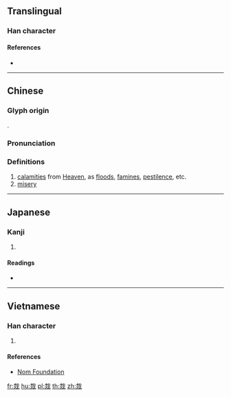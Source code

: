 {{character info/new}}
{{also|災}}
==Translingual==

===Han character===
{{Han char|rn=86|rad=火|as=06|sn=10|four=|canj=JIF|ids=⿹[[𢦏]][[火]]}}

====References====
* {{Han ref|kx=0670.130|dkj=19008|dj=1079.080|hdz=32198.160|uh=70D6|ud=28886}}

----

==Chinese==
{{zh-forms}}

===Glyph origin===
{{Han etym}}
{{Han compound|火|𢦔|c1=s|c2=p|ls=psc}}.

===Pronunciation===
{{zh-pron
|m=zāi
|c=zoi1
|mc=y
|oc=y
|ma=
|cat=n
}}

===Definitions===
{{zh-hanzi}}

# [[calamities]] from [[Heaven]], as [[flood]]s, [[famine]]s, [[pestilence]], etc.
# [[misery]]

----

==Japanese==

===Kanji===
{{ja-kanji|grade=|rs=火06}}

# {{defn|lang=ja|sort=火06}}

====Readings====
* {{ja-readings|on=[[さい]] (sai)|kun=[[わざわあい]] (wazawaai)}}

----

==Vietnamese==

===Han character===
{{vi-readings|rs=火06|hanviet=tai}}

# {{defn|lang=vi|sort=火06}}

====References====
* [http://nomfoundation.org/common/nom_details.php?codepoint=70d6 Nom Foundation]

[[fr:烖]]
[[hu:烖]]
[[pl:烖]]
[[th:烖]]
[[zh:烖]]